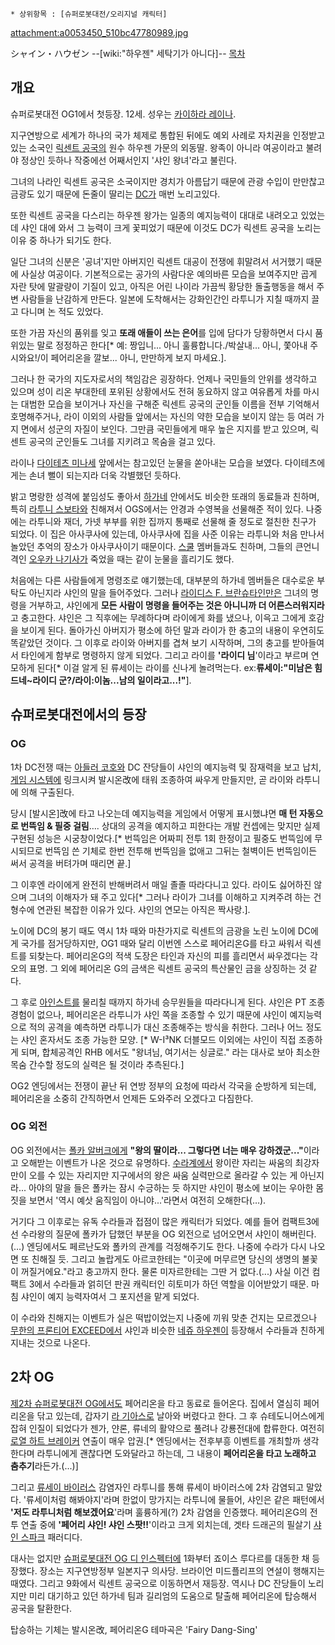  * 상위항목 : [슈퍼로봇대전/오리지널 캐릭터]
attachment:a0053450_510bc47780989.jpg

シャイン・ハウゼン
--[wiki:"하우젠" 세탁기가 아니다]--
[[목차]]
== 개요 ==
슈퍼로봇대전 OG1에서 첫등장. 12세. 성우는 [[카이하라 레이나]].

지구연방으로 세계가 하나의 국가 체제로 통합된 뒤에도 예외 사례로 자치권을 인정받고 있는 소국인 [[릭센트 공국]]의 원수 하우젠 가문의 외동딸. 왕족이 아니라 여공이라고 불려야 정상인 듯하나 작중에선 어째서인지 '샤인 왕녀'라고 불린다.

그녀의 나라인 릭센트 공국은 소국이지만 경치가 아름답기 때문에 관광 수입이 만만찮고 금광도 있기 때문에 돈줄이 딸리는 [[DC]]가 매번 노리고있다.

또한 릭센트 공국을 다스리는 하우젠 왕가는 일종의 예지능력이 대대로 내려오고 있었는데 샤인 대에 와서 그 능력이 크게 꽃피었기 때문에 이것도 DC가 릭센트 공국을 노리는 이유 중 하나가 되기도 한다. 

일단 그녀의 신분은 '공녀'지만 아버지인 릭센트 대공이 전쟁에 휘말려서 서거했기 때문에 사실상 여공이다. 기본적으로는 공가의 사람다운 예의바른 모습을 보여주지만 곱게 자란 탓에 말괄량이 기질이 있고, 아직은 어린 나이라 가끔씩 황당한 돌출행동을 해서 주변 사람들을 난감하게 만든다. 일본에 도착해서는 강화인간인 라투니가 지칠 때까지 끌고 다니며 논 적도 있었다. 

또한 가끔 자신의 품위를 잊고 '''또래 애들이 쓰는 은어'''를 입에 담다가 당황하면서 다시 품위있는 말로 정정하곤 한다[* 예: 짱입니... 아니 훌륭합니다./박살내... 아니, 쫓아내 주시와요!/이 페어리온을 깔보... 아니, 만만하게 보지 마세요.].

그러나 한 국가의 지도자로서의 책임감은 굉장하다. 언제나 국민들의 안위를 생각하고 있으며 성이 리온 부대한테 포위된 상황에서도 전혀 동요하지 않고 여유롭게 차를 마시는 대범한 모습을 보이거나 자신을 구해준 릭센트 공국의 군인들 이름을 전부 기억해서 호명해주거나, 라이 이외의 사람들 앞에서는 자신의 약한 모습을 보이지 않는 등 여러 가지 면에서 성군의 자질이 보인다. 그만큼 국민들에게 매우 높은 지지를 받고 있으며, 릭센트 공국의 군인들도 그녀를 지키려고 목숨을 걸고 있다.

라이나 [[다이테츠 미나세]] 앞에서는 참고있던 눈물을 쏟아내는 모습을 보였다. 다이테츠에게는 손녀 뻘이 되는지라 더욱 각별했던 듯하다.

밝고 명랑한 성격에 붙임성도 좋아서 [[하가네]] 안에서도 비슷한 또래의 동료들과 친하며, 특히 [[라투니 스보타]]와 친해져서 OGS에서는 안경과 수영복을 선물해준 적이 있다. 나중에는 라투니와 재더, 가넷 부부를 위한 집까지 통째로 선물해 줄 정도로 절친한 친구가 되었다. 이 집은 아사쿠사에 있는데, 아사쿠사에 집을 사준 이유는 라투니와 처음 만나서 놀았던 추억의 장소가 아사쿠사이기 때문이다. [[스쿨]] 멤버들과도 친하며, 그들의 큰언니 격인 [[오우카 나기사]]가 죽었을 때는 같이 눈물을 흘리기도 했다. 

처음에는 다른 사람들에게 명령조로 얘기했는데, 대부분의 하가네 멤버들은 대수로운 부탁도 아닌지라 샤인의 말을 들어주었다. 그러나 [[라이디스 F. 브란슈타인]]만은 그녀의 명령을 거부하고, 샤인에게 '''모든 사람이 명령을 들어주는 것은 아니니까 더 어른스러워지라'''고 충고한다. 샤인은 그 직후에는 무례하다며 라이에게 화를 냈으나, 이윽고 그에게 호감을 보이게 된다. 돌아가신 아버지가 평소에 하던 말과 라이가 한 충고의 내용이 우연히도 똑같았던 것이다. 그 이후로 라이와 아버지를 겹쳐 보기 시작하며, 그의 충고를 받아들여서 타인에게 함부로 명령하지 않게 되었다. 그리고 라이를 ''''라이디 님''''이라고 부르며 연모하게 된다[* 이걸 알게 된 류세이는 라이를 신나게 놀려먹는다. ex:'''류세이:"미남은 힘드네~라이디 군?/라이:이놈...남의 일이라고...!"'''].
== 슈퍼로봇대전에서의 등장 ==
=== OG ===
1차 DC전쟁 때는 [[아들러 코호]]와 DC 잔당들이 샤인의 예지능력 및 잠재력을 보고 납치, [[게임 시스템]]에 링크시켜 발시온改에 태워 조종하여 싸우게 만들지만, 곧 라이와 라투니에 의해 구출된다.

당시 [발시온]改에 타고 나오는데 예지능력을 게임에서 어떻게 표시했냐면 '''매 턴 자동으로 번뜩임 & 필중 걸림'''…. 상대의 공격을 예지하고 피한다는 개발 컨셉에는 맞지만 실제 구현된 성능은 시궁창이었다.[* 번뜩임은 어짜피 전투 1회 한정이고 필중도 번뜩임에 무시되므로 번뜩임 쓴 기체로 한번 전투해 번뜩임을 없애고 그뒤는 철벽이든 번뜩임이든 써서 공격을 버텨가며 때리면 끝.]

그 이후엔 라이에게 완전히 반해버려서 매일 졸졸 따라다니고 있다. 라이도 싫어하진 않으며 그녀의 이해자가 돼 주고 있다[* 그러나 라이가 그녀를 이해하고 지켜주려 하는 건 형수에 연관된 복잡한 이유가 있다. 샤인의 연모는 아직은 짝사랑.].

노이에 DC의 봉기 때도 역시 1차 때와 마찬가지로 릭센트의 금광을 노린 노이에 DC에게 국가를 점거당하지만, OG1 때와 달리 이번엔 스스로 페어리온G를 타고 싸워서 릭센트를 되찾는다. 페어리온G의 적색 도장은 타인과 자신의 피를 흘리면서 싸우겠다는 각오의 표명. 그 외에 페어리온 G의 금색은 릭센트 공국의 특산물인 금을 상징하는 것 같다. 

그 후로 [[아인스트]]를 물리칠 때까지 하가네 승무원들을 따라다니게 된다. 샤인은 PT 조종 경험이 없으나, 페어리온은 라투니가 샤인 쪽을 조종할 수 있기 때문에 샤인이 예지능력으로 적의 공격을 예측하면 라투니가 대신 조종해주는 방식을 취한다. 그러나 어느 정도는 샤인 혼자서도 조종 가능한 모양. [* W-I³NK 더블모드 이외에는 샤인이 직접 조종하게 되며, 합체공격인 RHB 에서도 "왕녀님, 여기서는 싱글로." 라는 대사로 보아 최소한 목숨 간수할 정도의 실력은 될 것이라 추측된다.]

OG2 엔딩에서는 전쟁이 끝난 뒤 연방 정부의 요청에 따라서 각국을 순방하게 되는데, 페어리온을 소중히 간직하면서 언제든 도와주러 오겠다고 다짐한다.
=== OG 외전 ===
OG 외전에서는 [[폴카 알버크]]에게 '''"왕의 딸이라... 그렇다면 너는 매우 강하겠군..."'''이라고 오해받는 이벤트가 나온 것으로 유명하다. [[수라]]계에서 왕이란 자리는 싸움의 최강자만이 오를 수 있는 자리지만 지구에서의 왕은 싸움 실력만으로 올라갈 수 있는 게 아닌지라... 아야의 말을 들은 폴카는 잠시 수긍하는 듯 하지만 샤인이 평소에 보이는 우아한 몸짓을 보면서 '역시 예삿 움직임이 아니야...'라면서 여전히 오해한다(…).

거기다 그 이후로는 유독 수라들과 접점이 많은 캐릭터가 되었다. 예를 들어 컴팩트3에선 수라왕의 질문에 폴카가 답했던 부분을 OG 외전으로 넘어오면서 샤인이 해버린다.(…) 엔딩에서도 페르난도와 폴카의 관계를 걱정해주기도 한다. 나중에 수라가 다시 나오면 또 친해질 듯. 그리고 놀랍게도 아르코한테는 "이곳에 머무르면 당신의 생명의 불꽃이 꺼질거에요."라고 충고까지 한다. 물론 미자르한테는 그딴 거 없다.(...) 사실 이건 컴팩트 3에서 수라들과 얽히던 판권 캐릭터인 히토미가 하던 역할을 이어받았기 때문. 마침 샤인이 예지 능력자여서 그 포지션을 맡게 되었다.

이 수라와 친해지는 이벤트가 실은 떡밥이었는지 나중에 끼워 맞춘 건지는 모르겠으나 [[무한의 프론티어 EXCEED]]에서 샤인과 비슷한 [[네쥬 하우젠]]이 등장해서 수라들과 친하게 지내는 것으로 나온다.
== 2차 OG ==
[[제2차 슈퍼로봇대전 OG]]에서도 페어리온을 타고 동료로 들어온다. 집에서 열심히 페어리온을 닦고 있는데, 갑자기 [[라 기아스]]로 날아와 버렸다고 한다. 그 후 슈테도니어스에게 잡혀 인질이 되었다가 젠가, 얀론, 류네의 활약으로 풀려나 강룡전대에 합류한다. 여전히 [[로열 하트 브레이커]] 연출이 매우 압권.[* 엔딩에서는 전후부흥 이벤트를 개최할까 생각한다며 라투니에게 괜찮다면 도와달라고 하는데, 그 내용이 '''페어리온을 타고 노래하고 춤추기'''라든가.(...)]

그리고 [[류세이 바이러스]] 감염자인 라투니를 통해 류세이 바이러스에 2차 감염되고 말았다. '류세이처럼 해봐야지'라며 한없이 망가지는 라투니에 물들어, 샤인은 같은 패턴에서 ''''저도 라투니처럼 해보겠어요''''라며 훌륭하게(?) 2차 감염을 인증했다. 
페어리온G의 전투 연출 중에 ''''페어리 샤인! 샤인 스팟!!''''이라고 크게 외치는데, 겟타 드래곤의 필살기 [[샤인 스파크]] 패러디다.

대사는 없지만 [[슈퍼로봇대전 OG 디 인스펙터]]에 1화부터 죠이스 루다르를 대동한 채 등장했다. 장소는 지구연방정부 일본지구 의사당. 브라이언 미드플리프의 연설이 행해지는 때였다. 
그리고 9화에서 릭센트 공국으로 이동하면서 재등장. 역시나 DC 잔당들이 노리지만 미리 대기하고 있던 하가네 팀과 길리엄의 도움으로 탈출해 페어리온에 탑승해서 공국을 탈환한다.

탑승하는 기체는 발시온改, 페어리온G
테마곡은 'Fairy Dang-Sing'
